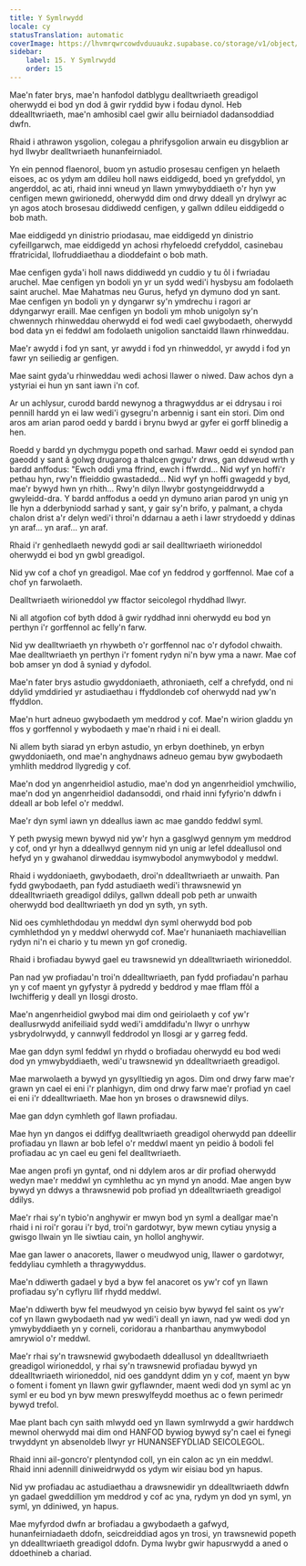 ```yaml
---
title: Y Symlrwydd
locale: cy
statusTranslation: automatic
coverImage: https://lhvmrqwrcowdvduuaukz.supabase.co/storage/v1/object/public/strapi-uploads/small_cover-educacion-fundamental.webp-2d51a7828a2b1309555be27f7e2a61a0.webp
sidebar:
    label: 15. Y Symlrwydd
    order: 15
---
```

Mae'n fater brys, mae'n hanfodol datblygu dealltwriaeth greadigol oherwydd ei bod yn dod â gwir ryddid byw i fodau dynol. Heb ddealltwriaeth, mae'n amhosibl cael gwir allu beirniadol dadansoddiad dwfn.

Rhaid i athrawon ysgolion, colegau a phrifysgolion arwain eu disgyblion ar hyd llwybr dealltwriaeth hunanfeirniadol.

Yn ein pennod flaenorol, buom yn astudio prosesau cenfigen yn helaeth eisoes, ac os ydym am ddileu holl naws eiddigedd, boed yn grefyddol, yn angerddol, ac ati, rhaid inni wneud yn llawn ymwybyddiaeth o'r hyn yw cenfigen mewn gwirionedd, oherwydd dim ond drwy ddeall yn drylwyr ac yn agos atoch brosesau diddiwedd cenfigen, y gallwn ddileu eiddigedd o bob math.

Mae eiddigedd yn dinistrio priodasau, mae eiddigedd yn dinistrio cyfeillgarwch, mae eiddigedd yn achosi rhyfeloedd crefyddol, casinebau ffratricidal, llofruddiaethau a dioddefaint o bob math.

Mae cenfigen gyda'i holl naws diddiwedd yn cuddio y tu ôl i fwriadau aruchel. Mae cenfigen yn bodoli yn yr un sydd wedi'i hysbysu am fodolaeth saint aruchel. Mae Mahatmas neu Gurus, hefyd yn dymuno dod yn sant. Mae cenfigen yn bodoli yn y dyngarwr sy'n ymdrechu i ragori ar ddyngarwyr eraill. Mae cenfigen yn bodoli ym mhob unigolyn sy'n chwennych rhinweddau oherwydd ei fod wedi cael gwybodaeth, oherwydd bod data yn ei feddwl am fodolaeth unigolion sanctaidd llawn rhinweddau.

Mae'r awydd i fod yn sant, yr awydd i fod yn rhinweddol, yr awydd i fod yn fawr yn seiliedig ar genfigen.

Mae saint gyda'u rhinweddau wedi achosi llawer o niwed. Daw achos dyn a ystyriai ei hun yn sant iawn i'n cof.

Ar un achlysur, curodd bardd newynog a thragwyddus ar ei ddrysau i roi pennill hardd yn ei law wedi'i gysegru'n arbennig i sant ein stori. Dim ond aros am arian parod oedd y bardd i brynu bwyd ar gyfer ei gorff blinedig a hen.

Roedd y bardd yn dychmygu popeth ond sarhad. Mawr oedd ei syndod pan gaeodd y sant â golwg drugarog a thalcen gwgu'r drws, gan ddweud wrth y bardd anffodus: "Ewch oddi yma ffrind, ewch i ffwrdd... Nid wyf yn hoffi'r pethau hyn, rwy'n ffieiddio gwastadedd... Nid wyf yn hoffi gwagedd y byd, mae'r bywyd hwn yn rhith... Rwy'n dilyn llwybr gostyngeiddrwydd a gwyleidd-dra. Y bardd anffodus a oedd yn dymuno arian parod yn unig yn lle hyn a dderbyniodd sarhad y sant, y gair sy'n brifo, y palmant, a chyda chalon drist a'r delyn wedi'i throi'n ddarnau a aeth i lawr strydoedd y ddinas yn araf... yn araf... yn araf.

Rhaid i'r genhedlaeth newydd godi ar sail dealltwriaeth wirioneddol oherwydd ei bod yn gwbl greadigol.

Nid yw cof a chof yn greadigol. Mae cof yn feddrod y gorffennol. Mae cof a chof yn farwolaeth.

Dealltwriaeth wirioneddol yw ffactor seicolegol rhyddhad llwyr.

Ni all atgofion cof byth ddod â gwir ryddhad inni oherwydd eu bod yn perthyn i'r gorffennol ac felly'n farw.

Nid yw dealltwriaeth yn rhywbeth o'r gorffennol nac o'r dyfodol chwaith. Mae dealltwriaeth yn perthyn i'r foment rydyn ni'n byw yma a nawr. Mae cof bob amser yn dod â syniad y dyfodol.

Mae'n fater brys astudio gwyddoniaeth, athroniaeth, celf a chrefydd, ond ni ddylid ymddiried yr astudiaethau i ffyddlondeb cof oherwydd nad yw'n ffyddlon.

Mae'n hurt adneuo gwybodaeth ym meddrod y cof. Mae'n wirion gladdu yn ffos y gorffennol y wybodaeth y mae'n rhaid i ni ei deall.

Ni allem byth siarad yn erbyn astudio, yn erbyn doethineb, yn erbyn gwyddoniaeth, ond mae'n anghydnaws adneuo gemau byw gwybodaeth ymhlith meddrod llygredig y cof.

Mae'n dod yn angenrheidiol astudio, mae'n dod yn angenrheidiol ymchwilio, mae'n dod yn angenrheidiol dadansoddi, ond rhaid inni fyfyrio'n ddwfn i ddeall ar bob lefel o'r meddwl.

Mae'r dyn syml iawn yn ddeallus iawn ac mae ganddo feddwl syml.

Y peth pwysig mewn bywyd nid yw'r hyn a gasglwyd gennym ym meddrod y cof, ond yr hyn a ddeallwyd gennym nid yn unig ar lefel ddeallusol ond hefyd yn y gwahanol dirweddau isymwybodol anymwybodol y meddwl.

Rhaid i wyddoniaeth, gwybodaeth, droi'n ddealltwriaeth ar unwaith. Pan fydd gwybodaeth, pan fydd astudiaeth wedi'i thrawsnewid yn ddealltwriaeth greadigol ddilys, gallwn ddeall pob peth ar unwaith oherwydd bod dealltwriaeth yn dod yn syth, yn syth.

Nid oes cymhlethdodau yn meddwl dyn syml oherwydd bod pob cymhlethdod yn y meddwl oherwydd cof. Mae'r hunaniaeth machiavellian rydyn ni'n ei chario y tu mewn yn gof cronedig.

Rhaid i brofiadau bywyd gael eu trawsnewid yn ddealltwriaeth wirioneddol.

Pan nad yw profiadau'n troi'n ddealltwriaeth, pan fydd profiadau'n parhau yn y cof maent yn gyfystyr â pydredd y beddrod y mae fflam ffôl a lwchifferig y deall yn llosgi drosto.

Mae'n angenrheidiol gwybod mai dim ond geiriolaeth y cof yw'r deallusrwydd anifeiliaid sydd wedi'i amddifadu'n llwyr o unrhyw ysbrydolrwydd, y cannwyll feddrodol yn llosgi ar y garreg fedd.

Mae gan ddyn syml feddwl yn rhydd o brofiadau oherwydd eu bod wedi dod yn ymwybyddiaeth, wedi'u trawsnewid yn ddealltwriaeth greadigol.

Mae marwolaeth a bywyd yn gysylltiedig yn agos. Dim ond drwy farw mae'r grawn yn cael ei eni i'r planhigyn, dim ond drwy farw mae'r profiad yn cael ei eni i'r ddealltwriaeth. Mae hon yn broses o drawsnewid dilys.

Mae gan ddyn cymhleth gof llawn profiadau.

Mae hyn yn dangos ei ddiffyg dealltwriaeth greadigol oherwydd pan ddeellir profiadau yn llawn ar bob lefel o'r meddwl maent yn peidio â bodoli fel profiadau ac yn cael eu geni fel dealltwriaeth.

Mae angen profi yn gyntaf, ond ni ddylem aros ar dir profiad oherwydd wedyn mae'r meddwl yn cymhlethu ac yn mynd yn anodd. Mae angen byw bywyd yn ddwys a thrawsnewid pob profiad yn ddealltwriaeth greadigol ddilys.

Mae'r rhai sy'n tybio'n anghywir er mwyn bod yn syml a deallgar mae'n rhaid i ni roi'r gorau i'r byd, troi'n gardotwyr, byw mewn cytiau ynysig a gwisgo llwain yn lle siwtiau cain, yn hollol anghywir.

Mae gan lawer o anacorets, llawer o meudwyod unig, llawer o gardotwyr, feddyliau cymhleth a thragywyddus.

Mae'n ddiwerth gadael y byd a byw fel anacoret os yw'r cof yn llawn profiadau sy'n cyflyru llif rhydd meddwl.

Mae'n ddiwerth byw fel meudwyod yn ceisio byw bywyd fel saint os yw'r cof yn llawn gwybodaeth nad yw wedi'i deall yn iawn, nad yw wedi dod yn ymwybyddiaeth yn y corneli, coridorau a rhanbarthau anymwybodol amrywiol o'r meddwl.

Mae'r rhai sy'n trawsnewid gwybodaeth ddeallusol yn ddealltwriaeth greadigol wirioneddol, y rhai sy'n trawsnewid profiadau bywyd yn ddealltwriaeth wirioneddol, nid oes ganddynt ddim yn y cof, maent yn byw o foment i foment yn llawn gwir gyflawnder, maent wedi dod yn syml ac yn syml er eu bod yn byw mewn preswylfeydd moethus ac o fewn perimedr bywyd trefol.

Mae plant bach cyn saith mlwydd oed yn llawn symlrwydd a gwir harddwch mewnol oherwydd mai dim ond HANFOD bywiog bywyd sy'n cael ei fynegi trwyddynt yn absenoldeb llwyr yr HUNANSEFYDLIAD SEICOLEGOL.

Rhaid inni ail-goncro'r plentyndod coll, yn ein calon ac yn ein meddwl. Rhaid inni adennill diniweidrwydd os ydym wir eisiau bod yn hapus.

Nid yw profiadau ac astudiaethau a drawsnewidir yn ddealltwriaeth ddwfn yn gadael gweddillion ym meddrod y cof ac yna, rydym yn dod yn syml, yn syml, yn ddiniwed, yn hapus.

Mae myfyrdod dwfn ar brofiadau a gwybodaeth a gafwyd, hunanfeirniadaeth ddofn, seicdreiddiad agos yn trosi, yn trawsnewid popeth yn ddealltwriaeth greadigol ddofn. Dyma lwybr gwir hapusrwydd a aned o ddoethineb a chariad.

